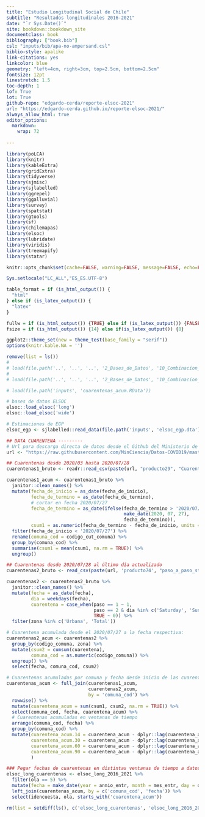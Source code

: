 ```yaml
--- 
title: "Estudio Longitudinal Social de Chile"
subtitle: "Resultados longitudinales 2016-2021"
date: "`r Sys.Date()`"
site: bookdown::bookdown_site
documentclass: book
bibliography: ["book.bib"]
csl: "inputs/bib/apa-no-ampersand.csl"
biblio-style: apalike
link-citations: yes
linkcolor: blue
geometry: "left=4cm, right=3cm, top=2.5cm, bottom=2.5cm"
fontsize: 12pt
linestretch: 1.5
toc-depth: 1
lof: True
lot: True
github-repo: "edgardo-cerda/reporte-elsoc-2021"
url: "https://edgardo-cerda.github.io/reporte-elsoc-2021/"
always_allow_html: true
editor_options: 
  markdown: 
    wrap: 72
    
---
```



```r

library(poLCA)
library(knitr)
library(kableExtra)
library(gridExtra)
library(tidyverse)
library(sjmisc)
library(sjlabelled)
library(ggrepel)
library(ggalluvial)
library(survey)
library(spatstat)
library(gtools)
library(sf)
library(chilemapas)
library(elsoc)
library(lubridate)
library(viridis)
library(treemapify)
library(statar)

```

```r
knitr::opts_chunk$set(cache=FALSE, warning=FALSE, message=FALSE, echo=FALSE, fig.topcaption = TRUE, fig.align = 'center')

Sys.setlocale("LC_ALL","ES_ES.UTF-8")
```

```r
table_format = if (is_html_output()) {
  "html"
} else if (is_latex_output()) {
  "latex" 
}

fullw = if (is_html_output()) {TRUE} else if (is_latex_output()) {FALSE}
fsize = if (is_html_output()) {14} else if(is_latex_output()) {8}

ggplot2::theme_set(new = theme_test(base_family = "serif"))
options(knitr.kable.NA = '')

```

```r

remove(list = ls())
# 
# load(file.path('..', '..', '..', '2_Bases_de_Datos', '10_Combinacion_de_Olas_ELSOC', '0E_Bases_de_Datos_Resultantes_2016_2021', 'ELSOC_Long_2016_2021_v1.00_R.RData'))
# 
# load(file.path('..', '..', '..', '2_Bases_de_Datos', '10_Combinacion_de_Olas_ELSOC', '0E_Bases_de_Datos_Resultantes_2016_2021', 'ELSOC_Wide_2016_2021_v1.00_R.RData'))

# load(file.path('inputs', 'cuarentenas_acum.RData'))

```

```r

# bases de datos ELSOC
elsoc::load_elsoc('long')
elsoc::load_elsoc('wide')

# Estimaciones de EGP
elsoc_egp <- sjlabelled::read_data(file.path('inputs', 'elsoc_egp.dta'))

```

```r

## DATA CUARENTENA ---------
# Url para descarga directa de datos desde el Github del Ministerio de Ciencia
url <- "https://raw.githubusercontent.com/MinCiencia/Datos-COVID19/master/output"

## Cuarentenas desde 2020/03 hasta 2020/07/28 
cuarentenas1_bruto <- readr::read_csv(paste(url, "producto29", "Cuarentenas-Totales.csv", sep = "/"))

cuarentenas1_acum <- cuarentenas1_bruto %>% 
  janitor::clean_names() %>% 
  mutate(fecha_de_inicio = as_date(fecha_de_inicio),
         fecha_de_termino = as_date(fecha_de_termino),
         # cortar en fecha 2020/07/27 
         fecha_de_termino = as_date(ifelse(fecha_de_termino > '2020/07/27', 
                                           make_date(2020, 07, 27),
                                           fecha_de_termino)),
         csum1 = as.numeric(fecha_de_termino - fecha_de_inicio, units = 'days')) %>% 
  filter(fecha_de_inicio < '2020/07/27') %>% 
  rename(comuna_cod = codigo_cut_comuna) %>%
  group_by(comuna_cod) %>% 
  summarise(csum1 = mean(csum1, na.rm = TRUE)) %>% 
  ungroup()

## Cuarentenas desde 2020/07/28 al último día actualizado
cuarentenas2_bruto <- read_csv(paste(url, 'producto74', "paso_a_paso_std.csv", sep="/"))

cuarentenas2 <- cuarentenas2_bruto %>% 
  janitor::clean_names() %>% 
  mutate(fecha = as_date(fecha),
         dia = weekdays(fecha),
         cuarentena = case_when(paso == 1 ~ 1,
                                paso == 2 & dia %in% c('Saturday', 'Sunday') ~ 1,
                                TRUE ~ 0)) %>% 
  filter(zona %in% c('Urbana', 'Total'))

# Cuarentena acumulada desde el 2020/07/27 a la fecha respectiva:
cuarentenas2_acum <- cuarentenas2 %>% 
  group_by(codigo_comuna, zona) %>% 
  mutate(csum2 = cumsum(cuarentena),
         comuna_cod = as.numeric(codigo_comuna)) %>% 
  ungroup() %>% 
  select(fecha, comuna_cod, csum2)

# Cuarentenas acumuladas por comuna y fecha desde inicio de las cuarentenas:
cuarentenas_acum <- full_join(cuarentenas1_acum,
                              cuarentenas2_acum,
                              by = 'comuna_cod') %>% 
  rowwise() %>% 
  mutate(cuarentena_acum = sum(csum1, csum2, na.rm = TRUE)) %>% 
  select(comuna_cod, fecha, cuarentena_acum) %>%
  # Cuarentenas acumuladas en ventanas de tiempo
  arrange(comuna_cod, fecha) %>% 
  group_by(comuna_cod) %>% 
  mutate(cuarentena_acum.14 = cuarentena_acum - dplyr::lag(cuarentena_acum, n = 14),
         cuarentena_acum.30 = cuarentena_acum - dplyr::lag(cuarentena_acum, n = 30),
         cuarentena_acum.60 = cuarentena_acum - dplyr::lag(cuarentena_acum, n = 60),
         cuarentena_acum.90 = cuarentena_acum - dplyr::lag(cuarentena_acum, n = 90)
         )

### Pegar fechas de cuarentenas en distintas ventanas de tiempo a datos elsoc:
elsoc_long_cuarentenas <- elsoc_long_2016_2021 %>% 
  filter(ola == 5) %>% 
  mutate(fecha = make_date(year = annio_entr, month = mes_entr, day = dia_entr)) %>% 
  left_join(cuarentenas_acum, by = c('comuna_cod', 'fecha')) %>% 
  select(idencuesta, ola, starts_with('cuarentena_acum'))

```


```r

rm(list = setdiff(ls(), c('elsoc_long_cuarentenas', 'elsoc_long_2016_2021', 'elsoc_wide_2016_2021')))

```
